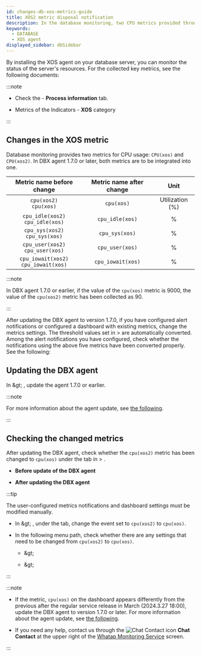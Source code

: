 ```yaml
---
id: changes-db-xos-metrics-guide
title: XOS2 metric disposal notification
description: In the database monitoring, two CPU metrics provided through the XOS agent are to be integrated and provided starting from DBX agent v1.7.0.
keywords:
  - DATABASE
  - XOS agent
displayed_sidebar: dbSidebar
---
```


By installing the XOS agent on your database server, you can monitor the status of the server's resources. For the collected key metrics, see the following documents:

:::note

- Check the <Link to="https://docs.whatap.io/postgresql/instance-monitoring#column-info" target="_blank"><Cmdname sid="instance_monitoring" /></Link> - <b>Process information</b> tab.

- Metrics of the <Link to="https://docs.whatap.io/postgresql/metrics-data-list" target="_blank">Indicators</Link> - <b>XOS</b> category

:::

## Changes in the XOS metric

Database monitoring provides two metrics for CPU usage: `CPU(xos)` and `CPU(xos2)`. In DBX agent 1.7.0 or later, both metrics are to be integrated into one.

|         Metric name before change        | Metric name after change |       Unit      |
| :--------------------------------------: | :----------------------: | :-------------: |
|        `cpu(xos2)`<br/>`cpu(xos)`        |        `cpu(xos)`        | Utilization (%) |
|   `cpu_idle(xos2)`<br/>`cpu_idle(xos)`   |      `cpu_idle(xos)`     |        %        |
|    `cpu_sys(xos2)`<br/>`cpu_sys(xos)`    |      `cpu_sys(xos)`      |        %        |
|   `cpu_user(xos2)`<br/>`cpu_user(xos)`   |      `cpu_user(xos)`     |        %        |
| `cpu_iowait(xos2)`<br/>`cpu_iowait(xos)` |     `cpu_iowait(xos)`    |        %        |

:::note

In DBX agent 1.7.0 or earlier, if the value of the `cpu(xos)` metric is 9000, the value of the `cpu(xos2)` metric has been collected as 90.

:::

After updating the DBX agent to version 1.7.0, if you have configured alert notifications or configured a dashboard with existing metrics, change the metrics settings. The threshold values set in <Cmdname sid="event_statistic" className="uitext" /> &gt; <Cmdname sid="event_setting" className="uitext" /> are automatically converted. Among the alert notifications you have configured, check whether the notifications using the above five metrics have been converted properly. See the following:

## Updating the DBX agent

In <Cmdname sid="management" className="uitext" /> &amp;gt; <Cmdname sid="agent_update" className="uitext" />, update the agent 1.7.0 or earlier.

<ImgLang img='changes/refer-db-agent-update-170.png' desc='Update agent' />

:::note

For more information about the agent update, see [the following](../postgresql/agent-manage).

:::

## Checking the changed metrics

After updating the DBX agent, check whether the `cpu(xos2)` metric has been changed to `cpu(xos)` under the <Cmdname sid="database" className="uitext" /> tab in <Cmdname sid="event_statistic" className="uitext" /> &gt; <Cmdname sid="event_setting" className="uitext" />.

- **Before update of the DBX agent**

  <ImgLang img='changes/refer-db-alert-xos2.png' desc='Event configuration' />

- **After updating the DBX agent**

  <ImgLang img='changes/refer-db-alert-xos.png' desc='Event configuration' />

:::tip

The user-configured metrics notifications and dashboard settings must be modified manually.

- In <Cmdname sid="event_statistic" className="uitext" /> &amp;gt; <Cmdname sid="event_setting" className="uitext" />, under the <Cmdname sid="metrics" className="uitext" /> tab, change the event set to <code>cpu(xos2)</code> to <code>cpu(xos)</code>.

- In the following menu path, check whether there are any settings that need to be changed from `cpu(xos2)` to `cpu(xos)`.

  - <Cmdname sid="dashboard" className="uitext" /> &amp;gt; <Cmdname sid="instance_monitoring" className="uitext" />

  - <Cmdname sid="dashboard" className="uitext" /> &amp;gt; <Cmdname sid="flexboard" className="uitext" />

:::

:::note

- If the metric, `cpu(xos)` on the dashboard appears differently from the previous after the regular service release in March (2024.3.27 18:00), update the DBX agent to version 1.7.0 or later. For more information about the agent update, see [the following](../postgresql/agent-manage).

- If you need any help, contact us through the ![Chat Contact icon](/img/ico-help.svg) **Chat Contact** at the upper right of the [Whatap Monitoring Service](https://service.whatap.io) screen.

:::
